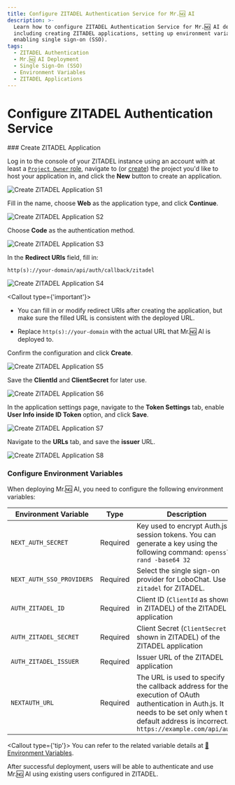 ```yaml
---
title: Configure ZITADEL Authentication Service for Mr.🆖 AI
description: >-
  Learn how to configure ZITADEL Authentication Service for Mr.🆖 AI deployment,
  including creating ZITADEL applications, setting up environment variables, and
  enabling single sign-on (SSO).
tags:
  - ZITADEL Authentication
  - Mr.🆖 AI Deployment
  - Single Sign-On (SSO)
  - Environment Variables
  - ZITADEL Applications
---
```


# Configure ZITADEL Authentication Service

<Steps>
  ### Create ZITADEL Application

Log in to the console of your ZITADEL instance using an account with at least a [`Project Owner` role](https://zitadel.com/docs/guides/manage/console/managers#roles), navigate to (or [create](https://zitadel.com/docs/guides/manage/console/projects#create-a-project)) the project you'd like to host your application in, and click the **New** button to create an application.

<Image
  alt="Create ZITADEL Application S1"
  inStep
  src="https://github.com/lobehub/lobe-chat/assets/8692892/b05473ad-04a6-4ebc-9810-116c778d4448"
/>

Fill in the name, choose **Web** as the application type, and click **Continue**.

<Image
  alt="Create ZITADEL Application S2"
  inStep
  src="https://github.com/lobehub/lobe-chat/assets/8692892/5a0e6c58-9e6f-4ffb-8af2-32e48cfb45b0"
/>

Choose **Code** as the authentication method.

<Image
  alt="Create ZITADEL Application S3"
  inStep
  src="https://github.com/lobehub/lobe-chat/assets/8692892/14ecaa12-74a1-4e2f-b171-9d9ac09d3d63"
/>

In the **Redirect URIs** field, fill in:

```
http(s)://your-domain/api/auth/callback/zitadel
```

<Image
  alt="Create ZITADEL Application S4"
  inStep
  src="https://github.com/lobehub/lobe-chat/assets/8692892/4ff3c3a0-9ca0-45ff-8f3a-219f4445098b"
/>

<Callout type={'important'}>
  - You can fill in or modify redirect URIs after creating the application, but make sure the filled
  URL is consistent with the deployed URL.

- Replace `http(s)://your-domain` with the actual URL that Mr.🆖 AI is deployed to.

</Callout>

Confirm the configuration and click **Create**.

<Image
  alt="Create ZITADEL Application S5"
  inStep
  src="https://github.com/lobehub/lobe-chat/assets/8692892/bee24764-aa42-47d9-ad43-bcb8e7b35bc3"
/>

Save the **ClientId** and **ClientSecret** for later use.

<Image
  alt="Create ZITADEL Application S6"
  inStep
  src="https://github.com/lobehub/lobe-chat/assets/8692892/407b4eed-7f21-4aa6-b68f-9bae2faf09d0"
/>

In the application settings page, navigate to the **Token Settings** tab, enable **User Info inside ID Token** option, and click **Save**.

<Image
  alt="Create ZITADEL Application S7"
  inStep
  src="https://github.com/lobehub/lobe-chat/assets/8692892/d84235b1-45f6-447d-bdd9-58ab9527dc9b"
/>

Navigate to the **URLs** tab, and save the **issuer** URL.

<Image
  alt="Create ZITADEL Application S8"
  inStep
  src="https://github.com/lobehub/lobe-chat/assets/8692892/d12a2661-7b98-484f-8f3d-07e84d42ae08"
/>

### Configure Environment Variables

When deploying Mr.🆖 AI, you need to configure the following environment variables:

| Environment Variable | Type | Description |
| --- | --- | --- |
| `NEXT_AUTH_SECRET` | Required | Key used to encrypt Auth.js session tokens. You can generate a key using the following command: `openssl rand -base64 32` |
| `NEXT_AUTH_SSO_PROVIDERS` | Required | Select the single sign-on provider for LoboChat. Use `zitadel` for ZITADEL. |
| `AUTH_ZITADEL_ID` | Required | Client ID (`ClientId` as shown in ZITADEL) of the ZITADEL application |
| `AUTH_ZITADEL_SECRET` | Required | Client Secret (`ClientSecret` as shown in ZITADEL) of the ZITADEL application |
| `AUTH_ZITADEL_ISSUER` | Required | Issuer URL of the ZITADEL application |
| `NEXTAUTH_URL` | Required | The URL is used to specify the callback address for the execution of OAuth authentication in Auth.js. It needs to be set only when the default address is incorrect. `https://example.com/api/auth` |

  <Callout type={'tip'}>
    You can refer to the related variable details at [📘Environment Variables](/docs/self-hosting/environment-variables/auth#zitadel).

</Callout>
</Steps>

<Callout>
  After successful deployment, users will be able to authenticate and use Mr.🆖 AI using existing
  users configured in ZITADEL.
</Callout>
